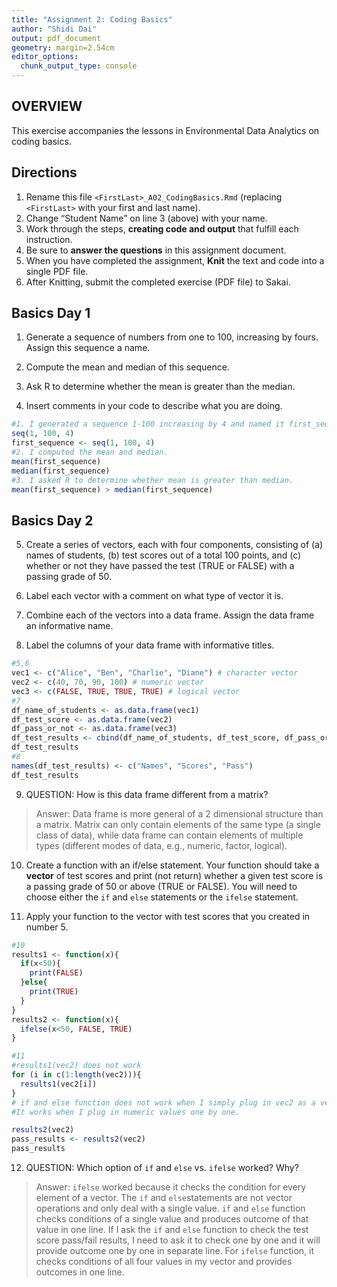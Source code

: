 ```yaml
---
title: "Assignment 2: Coding Basics"
author: "Shidi Dai"
output: pdf_document
geometry: margin=2.54cm
editor_options: 
  chunk_output_type: console
---
```


## OVERVIEW

This exercise accompanies the lessons in Environmental Data Analytics on coding basics.

## Directions

1.  Rename this file `<FirstLast>_A02_CodingBasics.Rmd` (replacing `<FirstLast>` with your first and last name).
2.  Change "Student Name" on line 3 (above) with your name.
3.  Work through the steps, **creating code and output** that fulfill each instruction.
4.  Be sure to **answer the questions** in this assignment document.
5.  When you have completed the assignment, **Knit** the text and code into a single PDF file.
6.  After Knitting, submit the completed exercise (PDF file) to Sakai.

## Basics Day 1

1.  Generate a sequence of numbers from one to 100, increasing by fours. Assign this sequence a name.

2.  Compute the mean and median of this sequence.

3.  Ask R to determine whether the mean is greater than the median.

4.  Insert comments in your code to describe what you are doing.

```r

#1. I generated a sequence 1-100 increasing by 4 and named it first_sequence.
seq(1, 100, 4)
first_sequence <- seq(1, 100, 4)
#2. I computed the mean and median.
mean(first_sequence)
median(first_sequence)
#3. I asked R to determine whether mean is greater than median.
mean(first_sequence) > median(first_sequence)
```

## Basics Day 2

5.  Create a series of vectors, each with four components, consisting of (a) names of students, (b) test scores out of a total 100 points, and (c) whether or not they have passed the test (TRUE or FALSE) with a passing grade of 50.

6.  Label each vector with a comment on what type of vector it is.

7.  Combine each of the vectors into a data frame. Assign the data frame an informative name.

8.  Label the columns of your data frame with informative titles.

```r

#5,6
vec1 <- c("Alice", "Ben", "Charlie", "Diane") # character vector
vec2 <- c(40, 70, 90, 100) # numeric vector
vec3 <- c(FALSE, TRUE, TRUE, TRUE) # logical vector
#7
df_name_of_students <- as.data.frame(vec1)
df_test_score <- as.data.frame(vec2)
df_pass_or_not <- as.data.frame(vec3)
df_test_results <- cbind(df_name_of_students, df_test_score, df_pass_or_not)
df_test_results
#8
names(df_test_results) <- c("Names", "Scores", "Pass")
df_test_results
```

9.  QUESTION: How is this data frame different from a matrix?

> Answer: Data frame is more general of a 2 dimensional structure than a matrix. Matrix can only contain elements of the same type (a single class of data), while data frame can contain elements of multiple types (different modes of data, e.g., numeric, factor, logical).

10. Create a function with an if/else statement. Your function should take a **vector** of test scores and print (not return) whether a given test score is a passing grade of 50 or above (TRUE or FALSE). You will need to choose either the `if` and `else` statements or the `ifelse` statement. 

11. Apply your function to the vector with test scores that you created in number 5.

```r
#10
results1 <- function(x){
  if(x<50){
    print(FALSE)
  }else{
    print(TRUE)
  }
}
results2 <- function(x){
  ifelse(x<50, FALSE, TRUE)
}

#11
#results1(vec2) does not work
for (i in c(1:length(vec2))){
  results1(vec2[i])
} 
# if and else function does not work when I simply plug in vec2 as a vector to the function. 
#It works when I plug in numeric values one by one.

results2(vec2)
pass_results <- results2(vec2)
pass_results
```

12. QUESTION: Which option of `if` and `else` vs. `ifelse` worked? Why?

> Answer: `ifelse` worked because it checks the condition for every element of a vector. The `if` and `else`statements are not vector operations and only deal with a single value. `if` and `else` function checks conditions of a single value and produces outcome of that value in one line. If I ask the `if` and `else` function to check the test score pass/fail results, I need to ask it to check one by one and it will provide outcome one by one in separate line. For `ifelse` function, it checks conditions of all four values in my vector and provides outcomes in one line.
